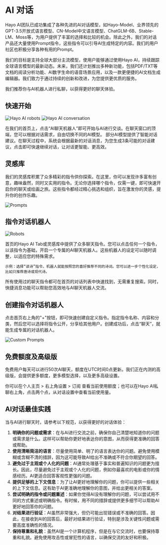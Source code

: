 
# AI 对话
Hayo AI团队已成功集成了各种先进的AI对话模型，如Hayo-Model、业界领先的GPT-3.5开放式语言模型、CN-Model中文语言模型、ChatGLM-6B、Stable-LM、Moss等，为用户提供了丰富的选择和比较的机会。除此之外，我们的对话产品还大量使用Prompt指令，这些指令可以引导AI生成特定的内容。我们的用户社区也积极分享各种有用的Prompt。

我们的目标是支持全球大部分主流模型，使用户能够通过使用Hayo AI，持续跟踪全球语言模型的最新动态。未来，我们还计划推出多种新功能，包括PDF/TXT等文档的阅读分析功能、AI数字生命的语音场景应用，以及一款更便捷的AI文档生成编辑器。我们致力于通过持续的创新和改进，为您提供更优质的服务。

我们推荐你与AI机器人进行私聊，以获得更好的聊天体验。

## 快速开始
<Image src="/start1.png" alt="Hayo AI robots" width={400} height={500} />
<Image src="/start2.png" alt="Hayo AI conversation" width={400} height={500} />

在我们的首页上，点击“AI聊天机器人”即可开始与AI进行交谈。在聊天窗口的顶端，您可以根据对话需求，自由切换不同的AI模型。
部分AI模型提供了智能对话建议。在聊天过程中，系统会根据最新的对话消息，为您生成3条可能的对话建议，点击即可快速继续对话，让对话更智能、更高效。

## 灵感库
我们的灵感库积累了众多精彩的指令供你探索。在这里，你可以发现许多富有创意，趣味盎然，同时又实用的指令。无论你选择哪个指令，仅需一键，即可快速开启你的聊天或绘画之旅。这些指令都经过精心挑选和组织，旨在激发你的灵感，提升你的创作乐趣。

<Image src="/prompts.png" alt="Prompts" width={400} height={500} />

## 指令对话机器人

<Image src="/robots.png" alt="Robots" width={400} height={500} />

首页的Hayo AI Tab或灵感库中提供了众多聊天指令。您可以点击任何一个指令，以该指令为基础，开启一个专属的AI聊天机器人。这些机器人的设定可以随时调整，以适应您的特殊需求。

```
示例：选择“读诗”指令，机器人就能按照您的喜好推荐不同的诗词。您可以进一步个性化设定，比如只推荐唐诗或现代诗。
```

所有使用过的聊天指令都可在首页的对话列表中快速找到，无需重复搜索。同时，快捷消息功能可以帮助您高效地与AI聊天机器人交流。

## 创建指令对话机器人
点击首页右上角的"+"按钮，即可快速创建自定义指令。指定指令名称、内容和分类，然后您可以选择将指令公开，分享给其他用户。创建成功后，点击“聊天”，就能生成专属的对话机器人。

![Custom Prompts](/custom-prompts.png)

## 免费额度及高级版
免费用户每天可以进行50次AI聊天，额度在UTC时间0点更新。我们正在内测的高级版，会提供更多额度，更多模型选择，以及更多高级设置。

你可以在个人主页 > 右上角设置 > 订阅 查看当前使用额度；也可以在Hayo AI私聊右上角，点击两个点，从对话设置中查看当前使用量。

## AI对话最佳实践
当与AI进行聊天时，请参考以下规范，以获得更好的对话体验：
1. **明确你的问题或需求**：在与AI进行交流之前，确保你自己清楚地知道你的问题或需求是什么。这样可以帮助你更好地表达你的意图，从而获得更准确的回答或帮助。
2. **使用清晰简洁的语言**：尽量使用简单、明了的语言表达你的问题。避免使用模糊或含糊不清的措辞，因为这可能导致AI给出不准确或不符合你期望的回答。
3. **避免过于主观或个人化的问题**：AI通常处理基于事实和普遍知识的问题更为擅长。因此，尽量避免过于主观或个人化的问题，例如你最喜欢的电影或你的情感经历。AI更适合回答客观性更强的问题。
4. **提供足够的上下文信息**：为了让AI更好地理解你的问题，你可以提供一些相关的上下文信息。这有助于AI更准确地理解你的意图，并给出更相关的答案。
5. **尝试明确的指令或问题重述**：如果你觉得AI没有理解你的问题，可以尝试用不同的方式重述或明确指令。有时候，用不同的措辞或提供更多细节可以帮助AI更好地回答你的问题。
6. **对结果进行验证**：AI虽然非常强大，但仍可能出现错误或不准确的回答。因此，在接收到AI的回答后，最好对结果进行验证，特别是涉及关键性问题或需要高度准确性的情况。
7. **保持尊重和礼貌**：虽然AI是一个计算机程序，但是在与它交流时，也要保持尊重和礼貌。避免使用攻击性或冒犯性的语言，以确保交流的友好和积极。
